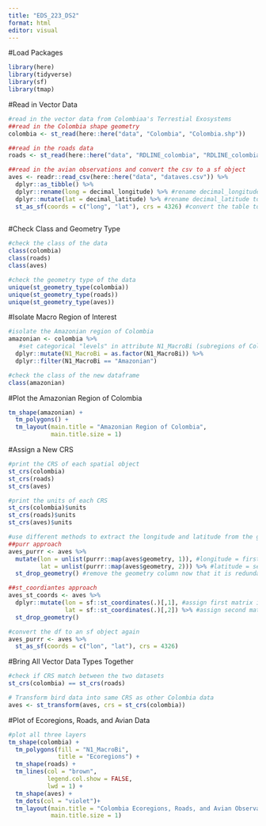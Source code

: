 ```yaml
---
title: "EDS_223_DS2"
format: html
editor: visual
---
```


#Load Packages

```r
library(here)
library(tidyverse)
library(sf)
library(tmap)
```

#Read in Vector Data

```r
#read in the vector data from Colombiaa's Terrestial Exosystems 
##read in the Colombia shape geometry
colombia <- st_read(here::here("data", "Colombia", "Colombia.shp"))

##read in the roads data
roads <- st_read(here::here("data", "RDLINE_colombia", "RDLINE_colombia.shp"))

##read in the avian observations and convert the csv to a sf object 
aves <- readr::read_csv(here::here("data", "dataves.csv")) %>%
  dplyr::as_tibble() %>%
  dplyr::rename(long = decimal_longitude) %>% #rename decimal_longitude to long
  dplyr::mutate(lat = decimal_latitude) %>% #rename decimal_latitude to lat
  st_as_sf(coords = c("long", "lat"), crs = 4326) #convert the table to a sf object 
  
```

#Check Class and Geometry Type

```r
#check the class of the data
class(colombia)
class(roads)
class(aves)

#check the geometry type of the data
unique(st_geometry_type(colombia))
unique(st_geometry_type(roads))
unique(st_geometry_type(aves))

```

#Isolate Macro Region of Interest

```r
#isolate the Amazonian region of Colombia
amazonian <- colombia %>%
   #set categorical "levels" in attribute N1_MacroBi (subregions of Colombia)
  dplyr::mutate(N1_MacroBi = as.factor(N1_MacroBi)) %>%
  dplyr::filter(N1_MacroBi == "Amazonian")

#check the class of the new dataframe
class(amazonian)
```

#Plot the Amazonian Region of Colombia

```r
tm_shape(amazonian) +
  tm_polygons() +
  tm_layout(main.title = "Amazonian Region of Colombia",
            main.title.size = 1)
```

#Assign a New CRS

```r
#print the CRS of each spatial object
st_crs(colombia)
st_crs(roads)
st_crs(aves)

#print the units of each CRS
st_crs(colombia)$units
st_crs(roads)$units
st_crs(aves)$units

#use different methods to extract the longitude and latitude from the geometry column
##purr approach
aves_purrr <- aves %>%
  mutate(lon = unlist(purrr::map(aves$geometry, 1)), #longitude = first component (x)
         lat = unlist(purrr::map(aves$geometry, 2))) %>% #latitude = second component (y)
  st_drop_geometry() #remove the geometry column now that it is redundant

##st_coordiantes approach
aves_st_coords <- aves %>%
  dplyr::mutate(lon = sf::st_coordinates(.)[,1], #assign first matrix item to "lon"
                lat = sf::st_coordinates(.)[,2]) %>% #assign second matrix item to "lat"
  st_drop_geometry()

#convert the df to an sf object again
aves_purrr <- aves %>%
  st_as_sf(coords = c("lon", "lat"), crs = 4326)

```

#Bring All Vector Data Types Together

```r
#check if CRS match between the two datasets
st_crs(colombia) == st_crs(roads)

# Transform bird data into same CRS as other Colombia data
aves <- st_transform(aves, crs = st_crs(colombia))

```

#Plot of Ecoregions, Roads, and Avian Data

```r
#plot all three layers 
tm_shape(colombia) +
  tm_polygons(fill = "N1_MacroBi",
              title = "Ecoregions") +
  tm_shape(roads) +
  tm_lines(col = "brown",
           legend.col.show = FALSE,
           lwd = 1) +
  tm_shape(aves) +
  tm_dots(col = "violet")+
  tm_layout(main.title = "Colombia Ecoregions, Roads, and Avian Observations",
            main.title.size = 1)

```
